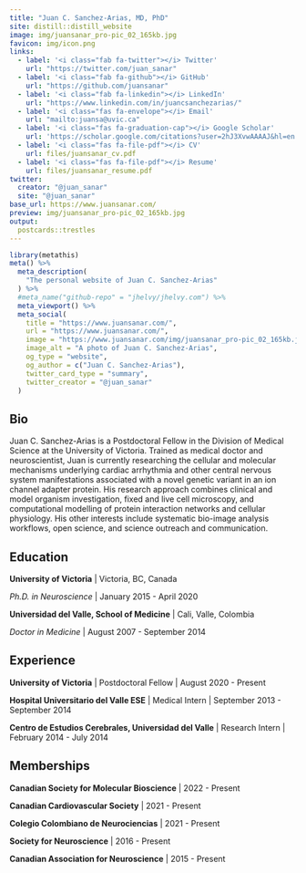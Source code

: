 ```yaml
---
title: "Juan C. Sanchez-Arias, MD, PhD"
site: distill::distill_website
image: img/juansanar_pro-pic_02_165kb.jpg
favicon: img/icon.png 
links:
  - label: '<i class="fab fa-twitter"></i> Twitter'
    url: "https://twitter.com/juan_sanar"
  - label: '<i class="fab fa-github"></i> GitHub'
    url: "https://github.com/juansanar"
  - label: '<i class="fab fa-linkedin"></i> LinkedIn'
    url: "https://www.linkedin.com/in/juancsanchezarias/"
  - label: '<i class="fas fa-envelope"></i> Email'
    url: "mailto:juansa@uvic.ca"
  - label: '<i class="fas fa-graduation-cap"></i> Google Scholar'
    url: 'https://scholar.google.com/citations?user=2hJ3XvwAAAAJ&hl=en'
  - label: '<i class="fas fa-file-pdf"></i> CV'
    url: files/juansanar_cv.pdf
  - label: '<i class="fas fa-file-pdf"></i> Resume'
    url: files/juansanar_resume.pdf
twitter:
  creator: "@juan_sanar"
  site: "@juan_sanar"
base_url: https://www.juansanar.com/
preview: img/juansanar_pro-pic_02_165kb.jpg
output:
  postcards::trestles
---
```


```r
library(metathis)
meta() %>%
  meta_description(
    "The personal website of Juan C. Sanchez-Arias"
  ) %>%
  #meta_name("github-repo" = "jhelvy/jhelvy.com") %>%
  meta_viewport() %>%
  meta_social(
    title = "https://www.juansanar.com/",
    url = "https://www.juansanar.com/",
    image = "https://www.juansanar.com/img/juansanar_pro-pic_02_165kb.jpg",
    image_alt = "A photo of Juan C. Sanchez-Arias",
    og_type = "website",
    og_author = c("Juan C. Sanchez-Arias"),
    twitter_card_type = "summary",
    twitter_creator = "@juan_sanar"
  )
```
 
## Bio

Juan C. Sanchez-Arias is a Postdoctoral Fellow in the Division of Medical Science at the University of Victoria. Trained as medical doctor and neuroscientist, Juan is currently researching the cellular and molecular mechanisms underlying cardiac arrhythmia and other central nervous system manifestations associated with a novel genetic variant in an ion channel adapter protein. His research approach combines clinical and model organism investigation, fixed and live cell microscopy, and computational modelling of protein interaction networks and cellular physiology. His other interests include systematic bio-image analysis workflows, open science, and science outreach and communication.

## Education

**University of Victoria** | Victoria, BC, Canada

*Ph.D. in Neuroscience* | January 2015 - April 2020

**Universidad del Valle, School of Medicine** | Cali, Valle, Colombia

*Doctor in Medicine* | August 2007 - September 2014

## Experience

**University of Victoria** | Postdoctoral Fellow | August 2020 - Present

**Hospital Universitario del Valle ESE** | Medical Intern | September 2013 - September 2014

**Centro de Estudios Cerebrales, Universidad del Valle** | Research Intern | February 2014 - July 2014

## Memberships

**Canadian Society for Molecular Bioscience** | 2022 - Present

**Canadian Cardiovascular Society** | 2021 - Present

**Colegio Colombiano de Neurociencias** | 2021 - Present

**Society for Neuroscience** | 2016 - Present

**Canadian Association for Neuroscience** | 2015 - Present


